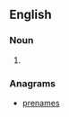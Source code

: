 ==English==

===Noun===
{{head|en|noun plural form}}

# {{plural of|spearman|lang=en}}

===Anagrams===
* [[prenames#English|prenames]]